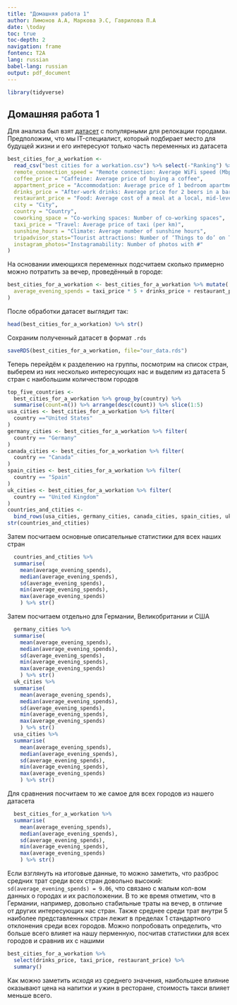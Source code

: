 ```yaml
---
title: "Домашняя работа 1"
author: Лимонов А.А, Маркова Э.С, Гаврилова П.А
date: \today
toc: true
toc-depth: 2
navigation: frame
fontenc: T2A
lang: russian
babel-lang: russian
output: pdf_document
---
```


```r
library(tidyverse)
```

## Домашняя работа 1

Для анализа был взят [датасет](https://www.kaggle.com/prasertk/the-best-cities-for-a-workation) с популярными для релокации городами. Предположим, что мы IT-специалист, который подбирает место для будущей жизни и его интересуют только часть переменных из датасета

```r
best_cities_for_a_workation <- 
  read_csv("best cities for a workation.csv") %>% select(-"Ranking") %>% rename(
  remote_connection_speed = "Remote connection: Average WiFi speed (Mbps per second)",
  coffee_price = "Caffeine: Average price of buying a coffee",
  appartment_price = "Accommodation: Average price of 1 bedroom apartment per month",
  drinks_price = "After-work drinks: Average price for 2 beers in a bar",
  restaurant_price = "Food: Average cost of a meal at a local, mid-level restaurant",
  city = "City",
  country = "Country",
  coworking_space = "Co-working spaces: Number of co-working spaces",
  taxi_price = "Travel: Average price of taxi (per km)",
  sunshine_hours = "Climate: Average number of sunshine hours",
  tripadvisor_stats="Tourist attractions: Number of ‘Things to do’ on Tripadvisor",
  instagram_photos="Instagramability: Number of photos with #"
)
```

На основании имеющихся переменных подсчитаем сколько примерно можно потратить за вечер, проведённый в городе:
```r
best_cities_for_a_workation <- best_cities_for_a_workation %>% mutate(
  average_evening_spends = taxi_price * 5 + drinks_price + restaurant_price
)
```
После обработки датасет выглядит так:
```r
head(best_cities_for_a_workation) %>% str()
```

Сохраним полученный датасет в формат `.rds`
```r
saveRDS(best_cities_for_a_workation, file="our_data.rds")
```

Теперь перейдём к разделению на группы, посмотрим на список стран, выберем из них несколько интересующих нас и выделим из датасета 5 стран с наибольшим количеством городов
```r
top_five_countries <- 
  best_cities_for_a_workation %>% group_by(country) %>% 
  summarise(count=n()) %>% arrange(desc(count)) %>% slice(1:5)
usa_cities <- best_cities_for_a_workation %>% filter(
  country =="United States"
)
germany_cities <- best_cities_for_a_workation %>% filter(
  country == "Germany"
)
canada_cities <- best_cities_for_a_workation %>% filter(
  country == "Canada"
)
spain_cities <- best_cities_for_a_workation %>% filter(
  country == "Spain"
)
uk_cities <- best_cities_for_a_workation %>% filter(
  country == "United Kingdom"
)
countries_and_ctities <- 
  bind_rows(usa_cities, germany_cities, canada_cities, spain_cities, uk_cities)
str(countries_and_ctities)
```
Затем посчитаем основные описательные статистики для всех наших стран
```r
  countries_and_ctities %>% 
  summarise(
    mean(average_evening_spends),
    median(average_evening_spends),
    sd(average_evening_spends),
    min(average_evening_spends),
    max(average_evening_spends)
    ) %>% str()
```
Затем посчитаем отдельно для Германии, Великобритании и США
```r
  germany_cities %>% 
  summarise(
    mean(average_evening_spends),
    median(average_evening_spends),
    sd(average_evening_spends),
    min(average_evening_spends),
    max(average_evening_spends)
    ) %>% str()
  uk_cities %>% 
  summarise(
    mean(average_evening_spends),
    median(average_evening_spends),
    sd(average_evening_spends),
    min(average_evening_spends),
    max(average_evening_spends)
    ) %>% str()
  usa_cities %>% 
  summarise(
    mean(average_evening_spends),
    median(average_evening_spends),
    sd(average_evening_spends),
    min(average_evening_spends),
    max(average_evening_spends)
    ) %>% str()
```
Для сравнения посчитаем то же самое для всех городов из нашего датасета
```r
  best_cities_for_a_workation %>% 
  summarise(
    mean(average_evening_spends),
    median(average_evening_spends),
    sd(average_evening_spends),
    min(average_evening_spends),
    max(average_evening_spends)
    ) %>% str()
```
Если взглянуть на итоговые данные, то можно заметить, что разброс средних трат среди всех стран довольно высокий: `sd(average_evening_spends) = 9.06`, что связано с малым кол-вом данных о городах и их расположении. В то же время отметим, что в Германии, например, довольно стабильные траты на вечер, в отличие от других интересующих нас стран. Также среднее среди трат внутри 5 наиболее представленных стран лежит в пределах 1 стандартного отклонения среди всех городов. Можно попробовать определить, что больше всего влияет на нашу перменную, посчитав статистики для всех городов и сравнив их с нашими
```r
best_cities_for_a_workation %>% 
  select(drinks_price, taxi_price, restaurant_price) %>% 
  summary() 
```
Как можно заметить исходя из среднего значения, наибольшее влияние оказывают цена на напитки и ужин в ресторане, стоимость такси влияет меньше всего.